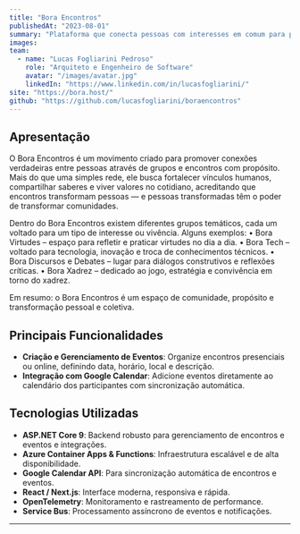 ```yaml
---
title: "Bora Encontros"
publishedAt: "2023-08-01"
summary: "Plataforma que conecta pessoas com interesses em comum para promover encontros, eventos e experiências memoráveis."
images:
team:
  - name: "Lucas Fogliarini Pedroso"
    role: "Arquiteto e Engenheiro de Software"
    avatar: "/images/avatar.jpg"
    linkedIn: "https://www.linkedin.com/in/lucasfogliarini/"
site: "https://bora.host/"
github: "https://github.com/lucasfogliarini/boraencontros"
---
```


## Apresentação

O Bora Encontros é um movimento criado para promover conexões verdadeiras entre pessoas através de grupos e encontros com propósito.
Mais do que uma simples rede, ele busca fortalecer vínculos humanos, compartilhar saberes e viver valores no cotidiano, acreditando que encontros transformam pessoas — e pessoas transformadas têm o poder de transformar comunidades.

Dentro do Bora Encontros existem diferentes grupos temáticos, cada um voltado para um tipo de interesse ou vivência. Alguns exemplos:
	•	Bora Virtudes – espaço para refletir e praticar virtudes no dia a dia.
	•	Bora Tech – voltado para tecnologia, inovação e troca de conhecimentos técnicos.
	•	Bora Discursos e Debates – lugar para diálogos construtivos e reflexões críticas.
	•	Bora Xadrez – dedicado ao jogo, estratégia e convivência em torno do xadrez.

Em resumo: o Bora Encontros é um espaço de comunidade, propósito e transformação pessoal e coletiva.

## Principais Funcionalidades

- **Criação e Gerenciamento de Eventos**: Organize encontros presenciais ou online, definindo data, horário, local e descrição.
- **Integração com Google Calendar**: Adicione eventos diretamente ao calendário dos participantes com sincronização automática.

## Tecnologias Utilizadas

- **ASP.NET Core 9**: Backend robusto para gerenciamento de encontros e eventos e integrações.
- **Azure Container Apps & Functions**: Infraestrutura escalável e de alta disponibilidade.
- **Google Calendar API**: Para sincronização automática de encontros e eventos.
- **React / Next.js**: Interface moderna, responsiva e rápida.
- **OpenTelemetry**: Monitoramento e rastreamento de performance.
- **Service Bus**: Processamento assíncrono de eventos e notificações.

---